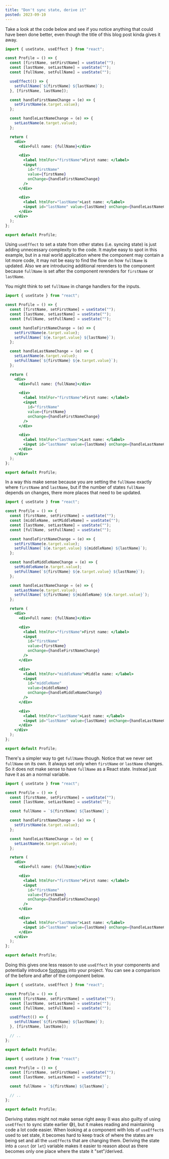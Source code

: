 ```yaml
---
title: "Don't sync state, derive it"
posted: 2023-09-10
---
```


Take a look at the code below and see if you notice anything that could have been done better, even though the title of this blog post kinda gives it away.

```jsx
import { useState, useEffect } from "react";

const Profile = () => {
  const [firstName, setFirstName] = useState("");
  const [lastName, setLastName] = useState("");
  const [fullName, setFullName] = useState("");

  useEffect(() => {
    setFullName(`${firstName} ${lastName}`);
  }, [firstName, lastName]);

  const handleFirstNameChange = (e) => {
    setFirstName(e.target.value);
  };

  const handleLastNameChange = (e) => {
    setLastName(e.target.value);
  };

  return (
    <div>
      <div>Full name: {fullName}</div>

      <div>
        <label htmlFor="firstName">First name: </label>
        <input
          id="firstName"
          value={firstName}
          onChange={handleFirstNameChange}
        />
      </div>

      <div>
        <label htmlFor="lastName">Last name: </label>
        <input id="lastName" value={lastName} onChange={handleLastNameChange} />
      </div>
    </div>
  );
};

export default Profile;
```

Using `useEffect` to set a state from other states (i.e. syncing state) is just adding unnecessary complexity to the code. It maybe easy to spot in this example, but in a real world application where the component may contain a lot more code, it may not be easy to find the flow on how `fullName` is updated. Also we are introducing additional rerenders to the component because `fullName` is set after the component rerenders for `firstName` or `lastName`.

You might think to set `fullName` in change handlers for the inputs.

```jsx {1,10,15}
import { useState } from "react";

const Profile = () => {
  const [firstName, setFirstName] = useState("");
  const [lastName, setLastName] = useState("");
  const [fullName, setFullName] = useState("");

  const handleFirstNameChange = (e) => {
    setFirstName(e.target.value);
    setFullName(`${e.target.value} ${lastName}`);
  };

  const handleLastNameChange = (e) => {
    setLastName(e.target.value);
    setFullName(`${firstName} ${e.target.value}`);
  };

  return (
    <div>
      <div>Full name: {fullName}</div>

      <div>
        <label htmlFor="firstName">First name: </label>
        <input
          id="firstName"
          value={firstName}
          onChange={handleFirstNameChange}
        />
      </div>

      <div>
        <label htmlFor="lastName">Last name: </label>
        <input id="lastName" value={lastName} onChange={handleLastNameChange} />
      </div>
    </div>
  );
};

export default Profile;
```

In a way this make sense because you are setting the `fullName` exactly where `firstName` and `lastName`, but if the number of states `fullName` depends on changes, there more places that need to be updated.

```jsx {5,11,14-17,21,37-44}
import { useState } from "react";

const Profile = () => {
  const [firstName, setFirstName] = useState("");
  const [middleName, setMiddleName] = useState("");
  const [lastName, setLastName] = useState("");
  const [fullName, setFullName] = useState("");

  const handleFirstNameChange = (e) => {
    setFirstName(e.target.value);
    setFullName(`${e.target.value} ${middleName} ${lastName}`);
  };

  const handleMiddleNameChange = (e) => {
    setMiddleName(e.target.value);
    setFullName(`${firstName} ${e.target.value} ${lastName}`);
  };

  const handleLastNameChange = (e) => {
    setLastName(e.target.value);
    setFullName(`${firstName} ${middleName} ${e.target.value}`);
  };

  return (
    <div>
      <div>Full name: {fullName}</div>

      <div>
        <label htmlFor="firstName">First name: </label>
        <input
          id="firstName"
          value={firstName}
          onChange={handleFirstNameChange}
        />
      </div>

      <div>
        <label htmlFor="middleName">Middle name: </label>
        <input
          id="middleName"
          value={middleName}
          onChange={handleMiddleNameChange}
        />
      </div>

      <div>
        <label htmlFor="lastName">Last name: </label>
        <input id="lastName" value={lastName} onChange={handleLastNameChange} />
      </div>
    </div>
  );
};

export default Profile;
```

There's a simpler way to get `fullName` though. Notice that we never set `fullName` on its own. It always set only when `firstName` or `lastName` changes. So it does not make sense to have `fullName` as a React state. Instead just have it as an a normal variable.

```jsx {7}
import { useState } from "react";

const Profile = () => {
  const [firstName, setFirstName] = useState("");
  const [lastName, setLastName] = useState("");

  const fullName = `${firstName} ${lastName}`;

  const handleFirstNameChange = (e) => {
    setFirstName(e.target.value);
  };

  const handleLastNameChange = (e) => {
    setLastName(e.target.value);
  };

  return (
    <div>
      <div>Full name: {fullName}</div>

      <div>
        <label htmlFor="firstName">First name: </label>
        <input
          id="firstName"
          value={firstName}
          onChange={handleFirstNameChange}
        />
      </div>

      <div>
        <label htmlFor="lastName">Last name: </label>
        <input id="lastName" value={lastName} onChange={handleLastNameChange} />
      </div>
    </div>
  );
};

export default Profile;
```

Doing this gives one less reason to use `useEffect` in your components and potentially introduce [footguns](https://www.youtube.com/watch?v=FzI7faHqM0M) into your project. You can see a comparison of the before and after of the component below.

```jsx title="OldProfile.jsx" {1,4-6,8-10}
import { useState, useEffect } from "react";

const Profile = () => {
  const [firstName, setFirstName] = useState("");
  const [lastName, setLastName] = useState("");
  const [fullName, setFullName] = useState("");

  useEffect(() => {
    setFullName(`${firstName} ${lastName}`);
  }, [firstName, lastName]);

  // ..
};

export default Profile;
```

```jsx title="NewProfile.jsx" {1,4-5,7}
import { useState } from "react";

const Profile = () => {
  const [firstName, setFirstName] = useState("");
  const [lastName, setLastName] = useState("");

  const fullName = `${firstName} ${lastName}`;

  // ..
};

export default Profile;
```

Deriving states might not make sense right away (I was also guilty of using `useEffect` to sync state earlier 😅), but it makes reading and maintaining code a lot code easier. When looking at a component with lots of `useEffect`s used to set state, it becomes hard to keep track of where the states are being set and all the `useEffect`s that are changing them. Deriving the state into a `const` (or `let`) variable makes it easier to reason about as there becomes only one place where the state it "set"/derived.
